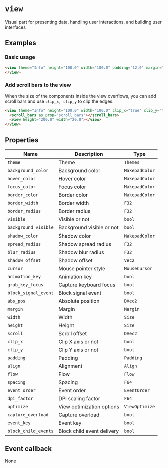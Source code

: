 # `view`

Visual part for presenting data, handling user interactions, and building user interfaces

## Examples

### Basic usage

```html
<view theme="Info" height="100.0" width="100.0" padding="12.0" margin="6.0 8.0">
</view>
```

### Add scroll bars to the view

When the size of the components inside the view overflows, you can add scroll bars and use `clip_x, clip_y` to clip the edges.

```html
<view theme="Info" height="100.0" width="100.0" clip_x="true" clip_y="true">
  <scroll_bars as_prop="scroll_bars"></scroll_bars>
  <view height="200.0" width="20.0"></view>
</view>
```

## Properties

| Name                 | Description                | Type           |
| -------------------- | -------------------------- | -------------- |
| `theme`              | Theme                      | `Themes`       |
| `background_color`   | Background color           | `MakepadColor` |
| `hover_color`        | Hover color                | `MakepadColor` |
| `focus_color`        | Focus color                | `MakepadColor` |
| `border_color`       | Border color               | `MakepadColor` |
| `border_width`       | Border width               | `F32`          |
| `border_radius`      | Border radius              | `F32`          |
| `visible`            | Visible or not             | `bool`         |
| `background_visible` | Background visible or not  | `bool`         |
| `shadow_color`       | Shadow color               | `MakepadColor` |
| `spread_radius`      | Shadow spread radius       | `F32`          |
| `blur_radius`        | Shadow blur radius         | `F32`          |
| `shadow_offset`      | Shadow offset              | `Vec2`         |
| `cursor`             | Mouse pointer style        | `MouseCursor`  |
| `animation_key`      | Animation key              | `bool`         |
| `grab_key_focus`     | Capture keyboard focus     | `bool`         |
| `block_signal_event` | Block signal event         | `bool`         |
| `abs_pos`            | Absolute position          | `DVec2`        |
| `margin`             | Margin                     | `Margin`       |
| `width`              | Width                      | `Size`         |
| `height`             | Height                     | `Size`         |
| `scroll`             | Scroll offset              | `DVec2`        |
| `clip_x`             | Clip X axis or not         | `bool`         |
| `clip_y`             | Clip Y axis or not         | `bool`         |
| `padding`            | Padding                    | `Padding`      |
| `align`              | Alignment                  | `Align`        |
| `flow`               | Flow                       | `Flow`         |
| `spacing`            | Spacing                    | `F64`          |
| `event_order`        | Event order                | `EventOrder`   |
| `dpi_factor`         | DPI scaling factor         | `F64`          |
| `optimize`           | View optimization options  | `ViewOptimize` |
| `capture_overload`   | Capture overload           | `bool`         |
| `event_key`          | Event key                  | `bool`         |
| `block_child_events` | Block child event delivery | `bool`         |

## Event callback

None
